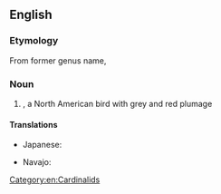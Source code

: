 {{also|Pyrrhuloxia}}

==English==
{{rfi|en}}
{{wikipedia}}
{{wikispecies|Cardinalis sinuatus}}

===Etymology===
From {{etyl|mul|en}} former genus name, {{m|mul|Pyrrhuloxia|}}

===Noun===
{{en-noun}}

# {{taxlink|Cardinalis sinuatus|species|noshow=1}}, a North American bird with grey and red plumage

====Translations====
{{trans-top|''Cardinalis sinuatus''}}
* Japanese: {{t|ja|ムネアカコウカンチョウ|tr=muneaka kōkanchō|sc=Jpan}}
{{trans-mid}}
* Navajo: {{t|nv|tááʼyaʼniiltʼóshiiłbáhígíí}}
{{trans-bottom}}

[[Category:en:Cardinalids]]